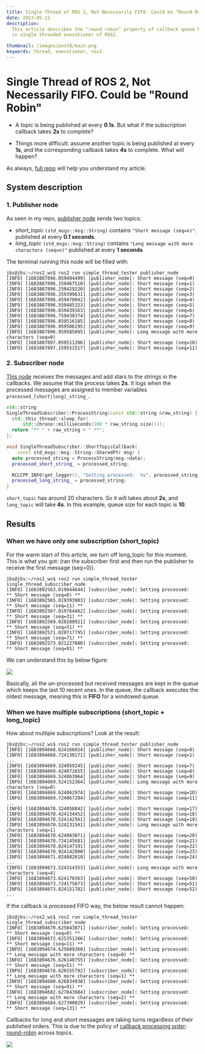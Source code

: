 ```yaml
---
title: Single Thread of ROS 2, Not Necessarily FIFO. Could be "Round Robin"
date: 2023-05-12
description:
  This article describes the "round robin" property of callback queue handling
  in single threaded executioner of ROS2.

thumbnail: /images/post8/main.png
keywords: thread, executioner, ros2
---
```



# Single Thread of ROS 2, Not Necessarily FIFO. Could be "Round Robin"

<Frontmatter />

- A topic is being published at every **0.1s**. But what if the subscription
  callback takes **2s** to complete?

- Things more difficult: assume another topic is being published at every
  **1s**, and the corresponding callback takes **4s** to complete. What will
  happen?

As always, [full repo](https://github.com/icsl-Jeon/simple-ros2-thread) will
help you understand my article.

## System description

### 1. Publisher node

As seen in my repo,
[publisher node](https://github.com/icsl-Jeon/simple-ros2-thread/blob/master/publisher_node.cc)
sends two topics:

- _short_topic_ `(std_msgs::msg::String)` contains `"Short message (seq=n)"`.
  published at every **0.1 seconds**.
- _long_topic_ `(std_msgs::msg::String)` contains
  `"Long message with more characters (seq=n)"` published at every **1 seconds**

The terminal running this node will be filled with:

```shell
jbs@jbs:~/ros2_ws$ ros2 run simple_thread_tester publisher_node
[INFO] [1683887896.059494499] [publisher_node]: Short message (seq=0)
[INFO] [1683887896.159467510] [publisher_node]: Short message (seq=1)
[INFO] [1683887896.259429220] [publisher_node]: Short message (seq=2)
[INFO] [1683887896.359399631] [publisher_node]: Short message (seq=3)
[INFO] [1683887896.459470942] [publisher_node]: Short message (seq=4)
[INFO] [1683887896.559485153] [publisher_node]: Short message (seq=5)
[INFO] [1683887896.659439163] [publisher_node]: Short message (seq=6)
[INFO] [1683887896.759430374] [publisher_node]: Short message (seq=7)
[INFO] [1683887896.859516185] [publisher_node]: Short message (seq=8)
[INFO] [1683887896.959506295] [publisher_node]: Short message (seq=9)
[INFO] [1683887896.959585095] [publisher_node]: Long message with more characters (seq=0)
[INFO] [1683887897.059511206] [publisher_node]: Short message (seq=10)
[INFO] [1683887897.159551517] [publisher_node]: Short message (seq=11)
```

### 2. Subscriber node

[This node](https://github.com/icsl-Jeon/simple-ros2-thread/blob/master/single_thread_subscriber_node.cc)
receives the messages and add stars to the strings in the callbacks. We assume
that the process takes **2s**. It logs when the processed messages are assigned
to member variables `processed_[short|long]_string_`.

```cpp {4,10,13}
std::string
SingleThreadSubscriber::ProcessString(const std::string &raw_string) {
  std::this_thread::sleep_for(
      std::chrono::milliseconds(100 * raw_string.size()));
  return "** " + raw_string + " **";
};

void SingleThreadSubscriber::ShortTopicCallback(
    const std_msgs::msg::String::SharedPtr msg) {
  auto processed_string = ProcessString(msg->data);
  processed_short_string_ = processed_string;

  RCLCPP_INFO(get_logger(), "Setting processed:  %s", processed_string.c_str());
  processed_long_string_ = processed_string;
}
```

`short_topic` has around 20 characters. So it will takes about **2s**, and
`long_topic` will take **4s**. In this example, queue size for each topic is
**10**.

## Results

### When we have only one subscription (short_topic)

For the warm start of this article, we turn off long_topic for this moment. This
is what you got: (ran the subscriber first and then run the publisher to receive
the first message (seq=0)).

```shell
jbs@jbs:~/ros2_ws$ ros2 run simple_thread_tester single_thread_subscriber_node
[INFO] [1683892563.019044644] [subscriber_node]: Setting processed:  ** Short message (seq=0) **
[INFO] [1683892565.019393903] [subscriber_node]: Setting processed:  ** Short message (seq=11) **
[INFO] [1683892567.019764462] [subscriber_node]: Setting processed:  ** Short message (seq=31) **
[INFO] [1683892569.020280921] [subscriber_node]: Setting processed:  ** Short message (seq=51) **
[INFO] [1683892571.020717795] [subscriber_node]: Setting processed:  ** Short message (seq=71) **
[INFO] [1683892573.021227080] [subscriber_node]: Setting processed:  ** Short message (seq=91) **
```

We can understand this by below figure:

<Image
  src="/images/post8/single-thread-single-callback.png"
  width={800}
  height={800}
  className="my-3"
/>

Basically, all the un-processed but received messages are kept in the queue
which keeps the last 10 recent ones. In the queue, the callback executes the
oldest message, meaning this is **FIFO** for a windowed queue.

### When we have multiple subscriptions (short_topic + long_topic)

How about multiple subscriptions? Look at the result:

```shell {2,10,24}
jbs@jbs:~/ros2_ws$ ros2 run simple_thread_tester publisher_node
[INFO] [1683894668.624166654] [publisher_node]: Short message (seq=0)
[INFO] [1683894668.724130171] [publisher_node]: Short message (seq=1)
...
[INFO] [1683894669.324059245] [publisher_node]: Short message (seq=7)
[INFO] [1683894669.424071655] [publisher_node]: Short message (seq=8)
[INFO] [1683894669.524063964] [publisher_node]: Short message (seq=9)
[INFO] [1683894669.524152364] [publisher_node]: Long message with more characters (seq=0)
[INFO] [1683894669.624062974] [publisher_node]: Short message (seq=10)
[INFO] [1683894669.724067284] [publisher_node]: Short message (seq=11)
...
[INFO] [1683894670.324058842] [publisher_node]: Short message (seq=17)
[INFO] [1683894670.424134452] [publisher_node]: Short message (seq=18)
[INFO] [1683894670.524142561] [publisher_node]: Short message (seq=19)
[INFO] [1683894670.524231561] [publisher_node]: Long message with more characters (seq=1)
[INFO] [1683894670.624083071] [publisher_node]: Short message (seq=20)
[INFO] [1683894670.724145681] [publisher_node]: Short message (seq=21)
[INFO] [1683894670.824147191] [publisher_node]: Short message (seq=22)
[INFO] [1683894670.924142000] [publisher_node]: Short message (seq=23)
[INFO] [1683894671.024082010] [publisher_node]: Short message (seq=24)
...
[INFO] [1683894673.524314353] [publisher_node]: Long message with more characters (seq=4)
[INFO] [1683894673.624170363] [publisher_node]: Short message (seq=50)
[INFO] [1683894673.724175873] [publisher_node]: Short message (seq=51)
[INFO] [1683894673.824151782] [publisher_node]: Short message (seq=52)
...

```

If the callback is processed FIFO way, the below result cannot happen:

```shell
jbs@jbs:~/ros2_ws$ ros2 run simple_thread_tester single_thread_subscriber_node
[INFO] [1683894670.625043871] [subscriber_node]: Setting processed:  ** Short message (seq=0) **
[INFO] [1683894672.625351266] [subscriber_node]: Setting processed:  ** Short message (seq=11) **
[INFO] [1683894674.625609360] [subscriber_node]: Setting processed:  ** Long message with more characters (seq=0) **
[INFO] [1683894676.626140755] [subscriber_node]: Setting processed:  ** Short message (seq=51) **
[INFO] [1683894678.626555792] [subscriber_node]: Setting processed:  ** Long message with more characters (seq=1) **
[INFO] [1683894680.626834938] [subscriber_node]: Setting processed:  ** Short message (seq=91) **
[INFO] [1683894682.627043984] [subscriber_node]: Setting processed:  ** Long message with more characters (seq=2) **
[INFO] [1683894684.627390029] [subscriber_node]: Setting processed:  ** Short message (seq=131) **
```

Callbacks for long and short messages are taking turns regardless of their
published orders. This is due to the policy of
[callback processing order](https://docs.ros.org/en/foxy/Concepts/About-Executors.html#scheduling-semantics):
[round-robin](https://www.techtarget.com/whatis/definition/round-robin) across
topics.

<Image
  src="/images/post8/single-thread-multiple-callback.png"
  width={1000}
  height={1000}
  className="my-3"
/>
